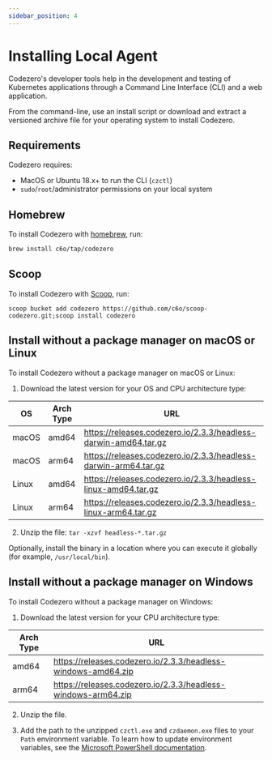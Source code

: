 ```yaml
---
sidebar_position: 4
---
```


# Installing Local Agent

Codezero's developer tools help in the development and testing of Kubernetes applications through a Command Line Interface (CLI) and a web application.

From the command-line, use an install script or download and extract a versioned archive file for your operating system to install Codezero.

## Requirements

Codezero requires:

- MacOS or Ubuntu 18.x+ to run the CLI (`czctl`)
- `sudo`/`root`/administrator permissions on your local system

## Homebrew

To install Codezero with [homebrew](https://brew.sh), run:

```bash
brew install c6o/tap/codezero
```

## Scoop

To install Codezero with [Scoop](https://scoop.sh), run:

```
scoop bucket add codezero https://github.com/c6o/scoop-codezero.git;scoop install codezero
```

## Install without a package manager on macOS or Linux

To install Codezero without a package manager on macOS or Linux:

1. Download the latest version for your OS and CPU architecture type:

| OS    | Arch Type | URL                                                             |
| ----- | --------- | --------------------------------------------------------------- |
| macOS | amd64     | https://releases.codezero.io/2.3.3/headless-darwin-amd64.tar.gz |
| macOS | arm64     | https://releases.codezero.io/2.3.3/headless-darwin-arm64.tar.gz |
| Linux | amd64     | https://releases.codezero.io/2.3.3/headless-linux-amd64.tar.gz  |
| Linux | arm64     | https://releases.codezero.io/2.3.3/headless-linux-arm64.tar.gz  |

2. Unzip the file: `tar -xzvf headless-*.tar.gz`

Optionally, install the binary in a location where you can execute it globally (for example, `/usr/local/bin`).

## Install without a package manager on Windows

To install Codezero without a package manager on Windows:

1. Download the latest version for your CPU architecture type:

| Arch Type | URL                                                           |
| --------- | ------------------------------------------------------------- |
| amd64     | https://releases.codezero.io/2.3.3/headless-windows-amd64.zip |
| arm64     | https://releases.codezero.io/2.3.3/headless-windows-arm64.zip |

2. Unzip the file.

3. Add the path to the unzipped `czctl.exe` and `czdaemon.exe` files to your `Path` environment variable.
   To learn how to update environment variables, see the
   [Microsoft PowerShell documentation](https://learn.microsoft.com/en-us/powershell/module/microsoft.powershell.core/about/about_environment_variables?view=powershell-7.3#saving-changes-to-environment-variables).
